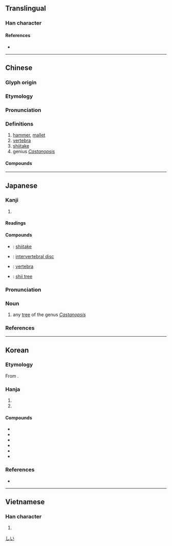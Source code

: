 {{character info}}
==Translingual==

===Han character===
{{Han char|rn=75|rad=木|as=08|sn=12|four=40914|canj=DOG|ids=⿰木隹}}

====References====
* {{Han ref|kx=0536.110|dkj=15024|dj=0924.010|hdz=21233.100|uh=690E|ud=26894|bh=B4D5|bd=46293}}

----

==Chinese==
{{zh-forms}}

===Glyph origin===
{{Han etym}}

===Etymology===
{{rfe|zh|What relation is there between [[錘]], [[槌]], [[鎚]], and [[椎]]?}}

===Pronunciation===
{{zh-pron
|m=chuí,zhuī
|m_note=chuí - literary (“hammer,”); zhuī - vernacular (“vertebra, shiitake, Castanopsis”)
|c=ceoi4,zeoi1
|mn=qz,tw,xm,zz:chui
|mc=y
|oc=y
|ma=
|cat=n
}}

===Definitions===
{{zh-hanzi}}

# [[hammer]], [[mallet]]
# [[vertebra]]
# [[shiitake]]
# genius ''[[Castanopsis]]''

====Compounds====
{{zh-der|回椎|尾椎骨|尾椎|剝膚椎髓|博浪飛椎|椎心蝕骨|椎骨|椎拍輐斷|椎輪大輅|打熱椎|泣血椎心|椎棒|椎心|椎埋|椎床倒枕|椎髻|椎魯|椎輪|椎秦|椎牛饗士|椎心泣血|鏈椎|脊椎|腰椎神經|脊椎骨|胸椎|腰椎穿刺|腰椎|頸椎|脊椎動物|椎子|椎間板|椎茸|圓椎|椎孔}}

{{zh-cat|Beech family plants}}

----

==Japanese==

===Kanji===
{{ja-kanji|grade=|rs=木08}}

# {{rfdef|ja|sort=木08}}

====Readings====
{{ja-readings
|goon=すい, ずい<づい
|kanon=すい, つい<つい
|kun=つち-, う-つ, しい-<しひ-
}}

====Compounds====
{{der-top|Compounds}}
* {{ja-r|椎%茸|しい%たけ}}: [[shiitake]]
* {{ja-r|椎%間%板|つい%かん%ばん}}: [[intervertebral disc]]
* {{ja-r|椎%骨|つい%こつ}}: [[vertebra]]
* {{ja-r|円%椎|つぶら%じい}}: [[shii tree]]
{{der-bottom}}

{{wikipedia|lang=ja}}
{{ja-kanjitab|しい|yomi=k}}

===Pronunciation===
{{ja-pron|yomi=k|しい|acc=1|acc_ref=DJR,NHK}}

===Noun===
{{ja-noun|しい|シイ|hhira=しひ}}

# any [[tree]] of the genus ''[[Castanopsis]]''

===References===
<references/>

[[Category:ja:Beech family plants|しい]]

----

==Korean==

===Etymology===
From {{der|ko|ltc|-}} {{ltc-l|椎}}. {{hanja-hunmong|퇴|thwoy|器皿}}

===Hanja===
{{ko-hanja-search}}
{{ko-hanja|몽치|추}}

# {{hanja form of|추|[[mallet]]}}
# {{hanja form of|추|{{lb|ko|anatomy}} [[spine]]}}

====Compounds====
{{der-top3|Compounds}}
* {{ko-l|척추|脊椎}}
* {{ko-l|경추|頸椎}}
* {{ko-l|추골|椎骨}}
* {{ko-l|요추|腰椎}}
* {{ko-l|미추|尾椎}}
* {{ko-l|흉추|胸椎}}
{{der-bottom}}

===References===
* {{R:hanjadoc|5110}}

----

==Vietnamese==

===Han character===
{{vi-hantu|[[chòi]], [[choi]], [[chuỳ]], [[dùi]], [[truy]], [[chuy]]|rs=木08}}

# {{rfdef|vi|sort=木08}}